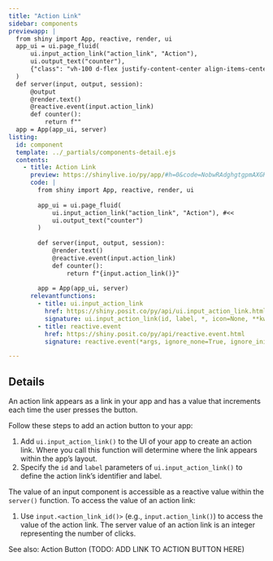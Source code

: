 ```yaml
---
title: "Action Link"
sidebar: components 
previewapp: |
  from shiny import App, reactive, render, ui
  app_ui = ui.page_fluid(
      ui.input_action_link("action_link", "Action"), 
      ui.output_text("counter"),
      {"class": "vh-100 d-flex justify-content-center align-items-center px-4"}
  )
  def server(input, output, session):
      @output
      @render.text()
      @reactive.event(input.action_link)
      def counter():
          return f""
  app = App(app_ui, server)
listing:
  id: component
  template: ../_partials/components-detail.ejs
  contents:
    - title: Action Link
      preview: https://shinylive.io/py/app/#h=0&code=NobwRAdghgtgpmAXGKAHVA6VBPMAaMAYwHsIAXOcpMAMwCdiYACAZwAsBLCbJjmVYnTJMAgujxM6cKITIcAbnAlSIAEzh0JAVw4AdCPrSoA+jqYBeJjqxQA5nGM0ANjtUAKfUy9WOGLqi0yYxk5UmMnLgBrDxRZDjCIiEjdfCYUkTjSFIBKCQBiAB4Cz29rYkCAoIoADzIYki1yDRz9bP19dRpWDUU6N39AiXKySokWOBYWeIhsxBKvAAFhyvmmBZV1OgwauraIbzWpEIU4DDhFcn6ISoxjhKi9g86mBqa+2dWDqTItOn2aFIgAZkW6ZCDhKJubIAXxS7Wg6AsonQbiMpg4Yx6GmyYGhAF0gAS000C00shorDkezkdncngkaw2EhYcBuHFIC0QwwAAozPDypBBZHQMFsyMNyUwDkc7JzhvEpGQVHQqkMwBg-sQuLSIBsMD4-MU0pFogtSVpUAZROg7GhULoOMyqXIFmBpgBdIA
      code: |
        from shiny import App, reactive, render, ui
        
        app_ui = ui.page_fluid(
            ui.input_action_link("action_link", "Action"), #<<
            ui.output_text("counter")
        )
        
        def server(input, output, session):
            @render.text()
            @reactive.event(input.action_link)
            def counter():
                return f"{input.action_link()}"
        
        app = App(app_ui, server)
      relevantfunctions:
        - title: ui.input_action_link
          href: https://shiny.posit.co/py/api/ui.input_action_link.html
          signature: ui.input_action_link(id, label, *, icon=None, **kwargs)
        - title: reactive.event
          href: https://shiny.posit.co/py/api/reactive.event.html
          signature: reactive.event(*args, ignore_none=True, ignore_init=False)

---
```


:::{#component}
:::

## Details
 <p>An action link appears as a link in your app and has a value that increments each time the user presses the button. </p>

<p>Follow these steps to add an action button to your app:</p>

<ol>
  <li>Add `ui.input_action_link()` to the UI of your app to create an action link. Where you call this function will determine where the link appears within the app's layout.
  </li>
  <li>
  Specify the `id` and `label` parameters of `ui.input_action_link()` to define the action link's identifier and label. 
  </li>
</ol>

The value of an input component is accessible as a reactive value within the `server()` function. To access the value of an action link:</p>

<ol>
  <li>
  Use `input.<action_link_id()>` (e.g., `input.action_link()`) to access the value of the action link. The server value of an action link is an integer representing the number of clicks.  
  </li>
</ol>

<p>See also: Action Button (TODO: ADD LINK TO ACTION BUTTON HERE)</p>